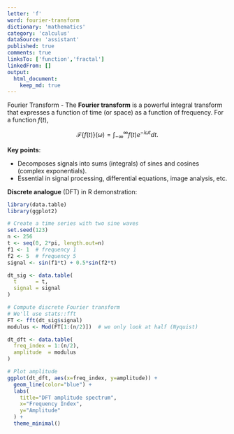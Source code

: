 ```yaml
---
letter: 'f'
word: fourier-transform
dictionary: 'mathematics'
category: 'calculus'
dataSource: 'assistant'
published: true
comments: true
linksTo: ['function','fractal']
linkedFrom: []
output:
  html_document:
    keep_md: true
---
```




<a id="fourier-transform">Fourier Transform</a> - The **Fourier transform** is a powerful integral transform that expresses a function of time (or space) as a function of frequency. For a function $f(t)$,

$$
\mathcal{F}\{f(t)\}(\omega) = \int_{-\infty}^{\infty} f(t) e^{-i\omega t} dt.
$$

**Key points**:
- Decomposes signals into sums (integrals) of sines and cosines (complex exponentials).
- Essential in signal processing, differential equations, image analysis, etc.

**Discrete analogue** (DFT) in R demonstration:


``` r
library(data.table)
library(ggplot2)

# Create a time series with two sine waves
set.seed(123)
n <- 256
t <- seq(0, 2*pi, length.out=n)
f1 <- 1  # frequency 1
f2 <- 5  # frequency 5
signal <- sin(f1*t) + 0.5*sin(f2*t)

dt_sig <- data.table(
  t      = t,
  signal = signal
)

# Compute discrete Fourier transform
# We'll use stats::fft
FT <- fft(dt_sig$signal)
modulus <- Mod(FT[1:(n/2)])  # we only look at half (Nyquist)

dt_dft <- data.table(
  freq_index = 1:(n/2),
  amplitude  = modulus
)

# Plot amplitude
ggplot(dt_dft, aes(x=freq_index, y=amplitude)) +
  geom_line(color="blue") +
  labs(
    title="DFT amplitude spectrum",
    x="Frequency Index",
    y="Amplitude"
  ) +
  theme_minimal()
```

<Figure src="/dictionaries/mathematics/mathematics_calculus_f_fourier-transform_files/unnamed-chunk-1-1.png">
	
</Figure>

